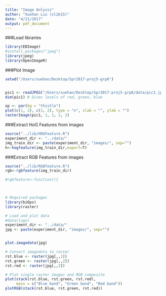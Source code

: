 ```yaml
---
title: "Image Anlysis"
author: "Xuehan Liu (xl2615)"
date: "4/21/2017"
output: pdf_document
---
```


###Load libraries
```r
library(EBImage)
#install.packages("jpeg")
library(jpeg)
library(OpenImageR)
```

###Plot Image

```r
setwd("/Users/xuehan/Desktop/Spr2017-proj5-grp8")


pic1 <- readJPEG("/Users/xuehan/Desktop/Spr2017-proj5-grp8/data/pic1.jpg")
dim(pic1) # Gives levels of red, green, blue

op <- par(bg = "thistle")
plot(c(1, 2), c(1, 2), type = "n", xlab = "", ylab = "")
rasterImage(pic1, 1, 1, 2, 2)
```


###Extract HoG Features from images

```r
source("../lib/HOGFeature.R")
experiment_dir <- "../data/"
img_train_dir <- paste(experiment_dir, "images/", sep="")
h<-hogfeature(img_train_dir,export=T)

```

###Extract RGB Features from images 

```r
source("../lib/RGBfeature.R")
rgb<-rgbfeature(img_train_dir)

#rgbfeature<-function(){
  


# Required packages
library(biOps)
library(raster)

# Load and plot data
#data(logo)
experiment_dir <- "../data/"
jpg <- paste(experiment_dir, "images/", sep="")


plot.imagedata(jpg)

# Convert imagedata to raster
rst.blue <- raster(jpg[,,1])
rst.green <- raster(jpg[,,2])
rst.red <- raster(jpg[,,3])

# Plot single raster images and RGB composite
plot(stack(rst.blue, rst.green, rst.red), 
     main = c("Blue band", "Green band", "Red band"))
plotRGB(stack(rst.blue, rst.green, rst.red))
```


